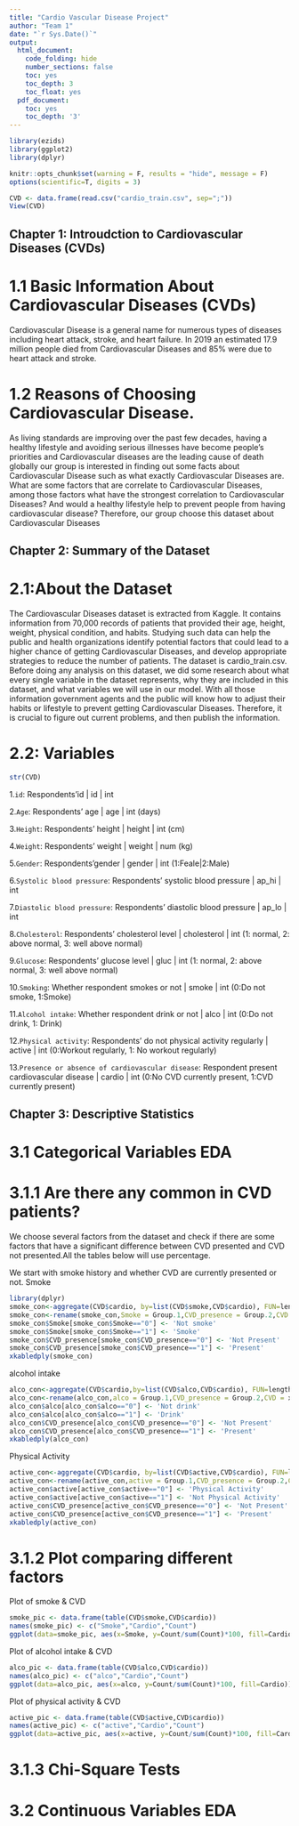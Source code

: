 ```yaml
---
title: "Cardio Vascular Disease Project"
author: "Team 1"
date: "`r Sys.Date()`"
output:
  html_document:
    code_folding: hide
    number_sections: false
    toc: yes
    toc_depth: 3
    toc_float: yes
  pdf_document:
    toc: yes
    toc_depth: '3'
---
```


```r
library(ezids)
library(ggplot2)
library(dplyr)
```

```r
knitr::opts_chunk$set(warning = F, results = "hide", message = F)
options(scientific=T, digits = 3) 
```

```r
CVD <- data.frame(read.csv("cardio_train.csv", sep=";"))
View(CVD)
```


## Chapter 1: Introudction to Cardiovascular Diseases (CVDs)

# 1.1 Basic Information About Cardiovascular Diseases (CVDs)

Cardiovascular Disease is a general name for numerous types of diseases including heart attack, stroke, and heart failure. In 2019 an estimated 17.9 million people died from Cardiovascular Diseases and 85% were due to heart attack and stroke.

# 1.2 Reasons of Choosing Cardiovascular Disease.
As living standards are improving over the past few decades, having a healthy lifestyle and avoiding serious illnesses have become people’s priorities and Cardiovascular diseases are the leading cause of death globally our group is interested in finding out some facts about Cardiovascular Disease such as what exactly Cardiovascular Diseases are. What are some factors that are correlate to Cardiovascular Diseases, among those factors what have the strongest correlation to Cardiovascular Diseases? And would a healthy lifestyle help to prevent people from having cardiovascular disease? Therefore, our group choose this dataset about Cardiovascular Diseases

## Chapter 2: Summary of the Dataset

# 2.1:About the Dataset
The Cardiovascular Diseases dataset is extracted from Kaggle. It contains information from 70,000 records of patients that provided their age, height, weight, physical condition, and habits. Studying such data can help the public and health organizations identify potential factors that could lead to a higher chance of getting Cardiovascular Diseases, and develop appropriate strategies to reduce the number of patients.
The dataset is cardio_train.csv. Before doing any analysis on this dataset, we did some research about what every single variable in the dataset represents, why they are included in this dataset, and what variables we will use in our model. With all those information government agents and the public will know how to adjust their habits or lifestyle to prevent getting Cardiovascular Diseases. Therefore, it is crucial to figure out current problems, and then publish the information.

# 2.2: Variables
```r
str(CVD)
```

1.`id`: Respondents'id | id | int

2.`Age`: Respondents' age | age | int (days)

3.`Height`: Respondents' height | height | int (cm)

4.`Weight`: Respondents' weight | weight | num (kg)

5.`Gender`: Respondents'gender | gender  | int (1:Feale|2:Male)

6.`Systolic blood pressure`: Respondents' systolic blood pressure | ap_hi | int 

7.`Diastolic blood pressure`: Respondents' diastolic blood pressure | ap_lo | int

8.`Cholesterol`: Respondents' cholesterol level | cholesterol | int (1: normal, 2: above normal, 3: well above normal)

9.`Glucose`: Respondents' glucose level | gluc | int (1: normal, 2: above normal, 3: well above normal)

10.`Smoking`: Whether respondent smokes or not | smoke | int (0:Do not smoke, 1:Smoke) 

11.`Alcohol intake`: Whether respondent drink or not | alco | int (0:Do not drink, 1: Drink)

12.`Physical activity`: Respondents' do not physical activity regularly | active | int (0:Workout regularly, 1: No workout regularly)

13.`Presence or absence of cardiovascular disease`: Respondent present cardiovascular disease | cardio | int (0:No CVD currently present, 1:CVD currently present)

## Chapter 3: Descriptive Statistics

# 3.1 Categorical Variables EDA
# 3.1.1 Are there any common in CVD patients?
We choose several factors from the dataset and check if there are some factors that have a significant difference between CVD presented and CVD not presented.All the tables below will use percentage. 

We start with smoke history and whether CVD are currently presented or not.
Smoke
```r
library(dplyr)
smoke_con<-aggregate(CVD$cardio, by=list(CVD$smoke,CVD$cardio), FUN=length)
smoke_con<-rename(smoke_con,Smoke = Group.1,CVD_presence = Group.2,CVD = x)
smoke_con$Smoke[smoke_con$Smoke=="0"] <- 'Not smoke'
smoke_con$Smoke[smoke_con$Smoke=="1"] <- 'Smoke'
smoke_con$CVD_presence[smoke_con$CVD_presence=="0"] <- 'Not Present'
smoke_con$CVD_presence[smoke_con$CVD_presence=="1"] <- 'Present'
xkabledply(smoke_con)
```

alcohol intake 
```r
alco_con<-aggregate(CVD$cardio,by=list(CVD$alco,CVD$cardio), FUN=length)
alco_con<-rename(alco_con,alco = Group.1,CVD_presence = Group.2,CVD = x)
alco_con$alco[alco_con$alco=="0"] <- 'Not drink'
alco_con$alco[alco_con$alco=="1"] <- 'Drink'
alco_con$CVD_presence[alco_con$CVD_presence=="0"] <- 'Not Present'
alco_con$CVD_presence[alco_con$CVD_presence=="1"] <- 'Present'
xkabledply(alco_con)
```

Physical Activity
```r
active_con<-aggregate(CVD$cardio, by=list(CVD$active,CVD$cardio), FUN=length)
active_con<-rename(active_con,active = Group.1,CVD_presence = Group.2,CVD = x)
active_con$active[active_con$active=="0"] <- 'Physical Activity'
active_con$active[active_con$active=="1"] <- 'Not Physical Activity'
active_con$CVD_presence[active_con$CVD_presence=="0"] <- 'Not Present'
active_con$CVD_presence[active_con$CVD_presence=="1"] <- 'Present'
xkabledply(active_con)
```

# 3.1.2 Plot comparing different factors

Plot of smoke & CVD
```r
smoke_pic <- data.frame(table(CVD$smoke,CVD$cardio))
names(smoke_pic) <- c("Smoke","Cardio","Count")
ggplot(data=smoke_pic, aes(x=Smoke, y=Count/sum(Count)*100, fill=Cardio)) + geom_bar(stat="identity")+scale_x_discrete(labels=c("0" = "Not smoke", "1" = "Smoke"))+scale_fill_discrete(labels=c("0" = "No cvd presented", "1" = "CVD presented"))+ggtitle("Percentage of Smoke history and present of CVDs") + ylab("Percentage")
```

Plot of alcohol intake & CVD
```r
alco_pic <- data.frame(table(CVD$alco,CVD$cardio))
names(alco_pic) <- c("alco","Cardio","Count")
ggplot(data=alco_pic, aes(x=alco, y=Count/sum(Count)*100, fill=Cardio)) + geom_bar(stat="identity")+scale_x_discrete(labels=c("0" = "Not Drink", "1" = "Drink"))+scale_fill_discrete(labels=c("0" = "No cvd presented", "1" = "CVD presented"))+ggtitle("Percentage of alcohol intake and present of CVDs") + ylab("Percentage")
```

Plot of physical activity & CVD
```r
active_pic <- data.frame(table(CVD$active,CVD$cardio))
names(active_pic) <- c("active","Cardio","Count")
ggplot(data=active_pic, aes(x=active, y=Count/sum(Count)*100, fill=Cardio)) + geom_bar(stat="identity")+scale_x_discrete(labels=c("0" = "Workout regularly", "1" = "Not workout regularly"))+scale_fill_discrete(labels=c("0" = "No cvd presented", "1" = "CVD presented"))+ggtitle("Percentage of workout and present of CVDs") + ylab("Percentage")
```

# 3.1.3 Chi-Square Tests

# 3.2 Continuous Variables EDA

